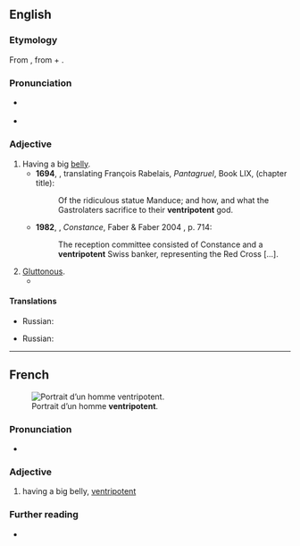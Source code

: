 ==English==
{{was wotd|2012|February|13}}

===Etymology===
From {{uder|en|frm|ventripotent}}, from {{uder|en|la|venter||belly}} + {{m|la|potens||powerful}}.

===Pronunciation===
* {{a|UK}} {{IPA|en|/vɛnˈtɹɪpətənt/}}
* {{audio|en|LL-Q1860 (eng)-Vealhurl-ventripotent.wav |Audio (UK)}}

===Adjective===
{{en-adj}}

# Having a big [[belly]].
#* '''1694''', {{w|Thomas Urquhart}}, translating François Rabelais, ''Pantagruel'', Book LIX, (chapter title):
#*: Of the ridiculous statue Manduce; and how, and what the Gastrolaters sacrifice to their '''ventripotent''' {{transterm|fr|ventripotent}} god.
#* '''1982''', {{w|Lawrence Durrell}}, ''Constance'', Faber & Faber 2004 {{qualifier|Avignon Quintet}}, p. 714:
#*: The reception committee consisted of Constance and a '''ventripotent''' Swiss banker, representing the Red Cross [...].
# [[gluttonous|Gluttonous]].
#* {{quote-book|en|passage=I'm sure your being so '''ventripotent''' is useful in county fair competitions, George, but it's driving our bakery into the ground, so we're replacing you.
|year=2008
|author=A. C. Kemp
|pageurl=http://books.google.ca/books?id=cBPEtY2s5UEC&pg=PA198&dq=ventripotent+-%22their+ventripotent+God%22&hl=en&sa=X&ei=aNQ1T9KfHaOpiAKi84ycCg&redir_esc=y#v=onepage&q=ventripotent%20-%22their%20ventripotent%20God%22&f=false
|page=198
|title=The Perfect Insult for Every Occasion
|isbn=978-1-59869-327-0}}

====Translations====
{{trans-top|Having a big belly}}
* Russian: {{t+|ru|пузатый}}
{{trans-mid}}
{{trans-bottom}}

{{trans-top|Gluttonous}}
* Russian: {{t+|ru|прожо́рливый}}
{{trans-mid}}
{{trans-bottom}}

----

==French==
[[File:Daniel Lambert.jpg|thumb|Portrait d’un homme '''ventripotent'''.]]

===Pronunciation===
* {{audio|fr|LL-Q150 (fra)-Poslovitch-ventripotent.wav|Audio}}

===Adjective===
{{fr-adj}}

# having a big belly, [[#English|ventripotent]]

===Further reading===
* {{R:TLFi}}